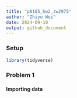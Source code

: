 ```yaml
---
title: "p8105_hw2_zw2975"
author: "Zhiyu Wei"
date: 2024-09-10
output: github_document
---
```


### Setup
```r
library(tidyverse)
```


### Problem 1

#### Importing data 
```r

```

